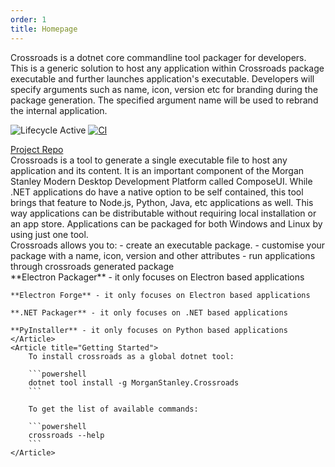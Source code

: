 ```yaml
---
order: 1
title: Homepage
---
```


<Hero title="Crossroads">
  Crossroads is a dotnet core commandline tool packager for developers. This is
  a generic solution to host any application within Crossroads package
  executable and further launches application's executable. Developers will
  specify arguments such as name, icon, version etc for branding during the
  package generation. The specified argument name will be used to rebrand the
  internal application.

![Lifecycle Active](https://badgen.net/badge/Lifecycle/Active/green)
[![CI](https://github.com/morganstanley/Crossroads/actions/workflows/continuous-integration.yml/badge.svg)](https://github.com/morganstanley/Crossroads/actions/workflows/continuous-integration.yml)

  <a variant="outlined" href="https://github.com/morganstanley/Crossroads">
    Project Repo
  </a>
</Hero>

<section className="content">
    <Article title="Background">
    Crossroads is a tool to generate a single executable file to host any application and its content. It is an important component of the Morgan Stanley Modern Desktop Development Platform called ComposeUI. While .NET applications do have a native option to be self contained, this tool brings that feature to Node.js, Python, Java, etc applications as well. This way applications can be distributable without requiring local installation or an app store. Applications can be packaged for both Windows and Linux by using just one tool.
    </Article>
    <Article title="Why Use Crossroads?">
        Crossroads allows you to:
    - create an executable package.
    - customise your package with a name, icon, version and other attributes
    - run applications through crossroads generated package
    </Article>
    <Article title="Alternatives">
    **Electron Packager** - it only focuses on Electron based applications

    **Electron Forge** - it only focuses on Electron based applications

    **.NET Packager** - it only focuses on .NET based applications

    **PyInstaller** - it only focuses on Python based applications
    </Article>
    <Article title="Getting Started">
        To install crossroads as a global dotnet tool:

        ```powershell
        dotnet tool install -g MorganStanley.Crossroads
        ```

        To get the list of available commands:

        ```powershell
        crossroads --help
        ```
    </Article>

</section>
